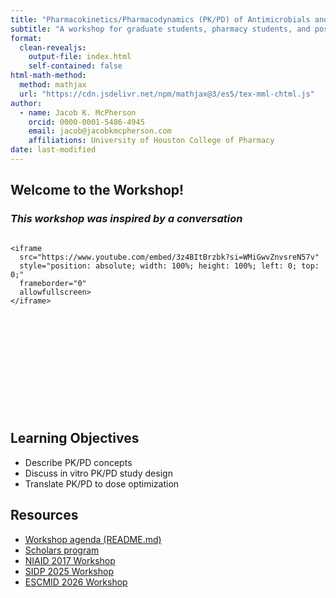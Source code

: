 ```yaml
---
title: "Pharmacokinetics/Pharmacodynamics (PK/PD) of Antimicrobials and Novel Agents"
subtitle: "A workshop for graduate students, pharmacy students, and postdocs"
format: 
  clean-revealjs:
    output-file: index.html
    self-contained: false
html-math-method:
  method: mathjax
  url: "https://cdn.jsdelivr.net/npm/mathjax@3/es5/tex-mml-chtml.js"
author:
  - name: Jacob K. McPherson
    orcid: 0000-0001-5486-4945
    email: jacob@jacobkmcpherson.com
    affiliations: University of Houston College of Pharmacy
date: last-modified
---
```


## Welcome to the Workshop!

### *This workshop was inspired by a conversation*

<div style="display: flex; justify-content: center;">
  <div style="position: relative; width: 80vw; max-width: 800px; aspect-ratio: 16/9;">
    <iframe
      src="https://www.youtube.com/embed/3z4BItBrzbk?si=WMiGwvZnvsreN57v"
      style="position: absolute; width: 100%; height: 100%; left: 0; top: 0;"
      frameborder="0"
      allowfullscreen>
    </iframe>
  </div>
</div>

## Learning Objectives

- Describe PK/PD concepts  
- Discuss in vitro PK/PD study design  
- Translate PK/PD to dose optimization  

## Resources

- [Workshop agenda (README.md)](https://github.com/JacobKMcPherson/workshop_pkpd_antimicrobials/blob/main/README.md#agenda-overview)  
- [Scholars program](https://www.gulfcoastconsortia.org/home/research/antimicrobial-resistance/amr-scholars-program/)  
- [NIAID 2017 Workshop](https://amr.solutions/wp-content/uploads/99/niaid_june2017_pkpdworkshopsummary.pdf)
- [SIDP 2025 Workshop](https://sidp.org/PKPD)
- [ESCMID 2026 Workshop](https://www.escmid.org/event-detail/optimised-dosing-of-antibiotics-understanding-pkpd-clinical-breakpoints-and-therapeutic-drug-monitoring-2026/)
